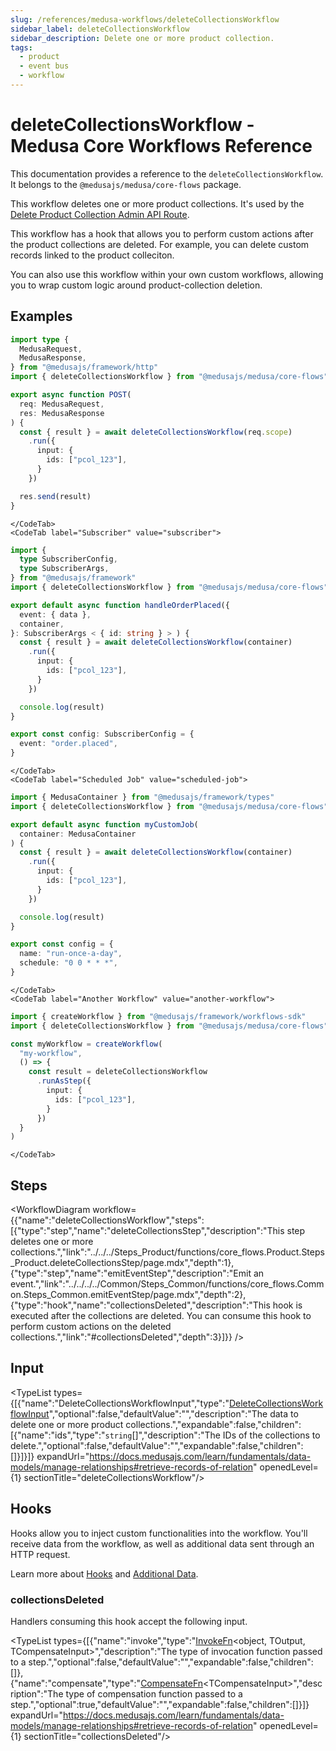 ```yaml
---
slug: /references/medusa-workflows/deleteCollectionsWorkflow
sidebar_label: deleteCollectionsWorkflow
sidebar_description: Delete one or more product collection.
tags:
  - product
  - event bus
  - workflow
---
```



# deleteCollectionsWorkflow - Medusa Core Workflows Reference

This documentation provides a reference to the `deleteCollectionsWorkflow`. It belongs to the `@medusajs/medusa/core-flows` package.

This workflow deletes one or more product collections. It's used by the 
[Delete Product Collection Admin API Route](https://docs.medusajs.com/api/admin#collections\_deletecollectionsid).

This workflow has a hook that allows you to perform custom actions after the product collections are deleted. For example, 
you can delete custom records linked to the product colleciton.

You can also use this workflow within your own custom workflows, allowing you to wrap custom logic around product-collection deletion.

<SourceCodeLink link="https://github.com/medusajs/medusa/blob/b9edc066c8486e8ec52e4f505968db1c558bc7b8/packages/core/core-flows/src/product/workflows/delete-collections.ts#L46" />

## Examples

<CodeTabs group="workflow-exection">
    <CodeTab label="API Route" value="api-route">
    
```ts title="src/api/workflow/route.ts"
import type {
  MedusaRequest,
  MedusaResponse,
} from "@medusajs/framework/http"
import { deleteCollectionsWorkflow } from "@medusajs/medusa/core-flows"

export async function POST(
  req: MedusaRequest,
  res: MedusaResponse
) {
  const { result } = await deleteCollectionsWorkflow(req.scope)
    .run({
      input: {
        ids: ["pcol_123"],
      }
    })

  res.send(result)
}
```

    </CodeTab>
    <CodeTab label="Subscriber" value="subscriber">
    
```ts title="src/subscribers/order-placed.ts"
import {
  type SubscriberConfig,
  type SubscriberArgs,
} from "@medusajs/framework"
import { deleteCollectionsWorkflow } from "@medusajs/medusa/core-flows"

export default async function handleOrderPlaced({
  event: { data },
  container,
}: SubscriberArgs < { id: string } > ) {
  const { result } = await deleteCollectionsWorkflow(container)
    .run({
      input: {
        ids: ["pcol_123"],
      }
    })

  console.log(result)
}

export const config: SubscriberConfig = {
  event: "order.placed",
}
```

    </CodeTab>
    <CodeTab label="Scheduled Job" value="scheduled-job">
    
```ts title="src/jobs/message-daily.ts"
import { MedusaContainer } from "@medusajs/framework/types"
import { deleteCollectionsWorkflow } from "@medusajs/medusa/core-flows"

export default async function myCustomJob(
  container: MedusaContainer
) {
  const { result } = await deleteCollectionsWorkflow(container)
    .run({
      input: {
        ids: ["pcol_123"],
      }
    })

  console.log(result)
}

export const config = {
  name: "run-once-a-day",
  schedule: "0 0 * * *",
}
```

    </CodeTab>
    <CodeTab label="Another Workflow" value="another-workflow">
    
```ts title="src/workflows/my-workflow.ts"
import { createWorkflow } from "@medusajs/framework/workflows-sdk"
import { deleteCollectionsWorkflow } from "@medusajs/medusa/core-flows"

const myWorkflow = createWorkflow(
  "my-workflow",
  () => {
    const result = deleteCollectionsWorkflow
      .runAsStep({
        input: {
          ids: ["pcol_123"],
        }
      })
  }
)
```

    </CodeTab>
  </CodeTabs>

## Steps

<WorkflowDiagram workflow={{"name":"deleteCollectionsWorkflow","steps":[{"type":"step","name":"deleteCollectionsStep","description":"This step deletes one or more collections.","link":"../../../Steps_Product/functions/core_flows.Product.Steps_Product.deleteCollectionsStep/page.mdx","depth":1},{"type":"step","name":"emitEventStep","description":"Emit an event.","link":"../../../../Common/Steps_Common/functions/core_flows.Common.Steps_Common.emitEventStep/page.mdx","depth":2},{"type":"hook","name":"collectionsDeleted","description":"This hook is executed after the collections are deleted. You can consume this hook to perform custom actions on the deleted collections.","link":"#collectionsDeleted","depth":3}]}} />

## Input

<TypeList types={[{"name":"DeleteCollectionsWorkflowInput","type":"[DeleteCollectionsWorkflowInput](../../../../types/core_flows.DeleteCollectionsWorkflowInput/page.mdx)","optional":false,"defaultValue":"","description":"The data to delete one or more product collections.","expandable":false,"children":[{"name":"ids","type":"`string`[]","description":"The IDs of the collections to delete.","optional":false,"defaultValue":"","expandable":false,"children":[]}]}]} expandUrl="https://docs.medusajs.com/learn/fundamentals/data-models/manage-relationships#retrieve-records-of-relation" openedLevel={1} sectionTitle="deleteCollectionsWorkflow"/>

## Hooks

Hooks allow you to inject custom functionalities into the workflow. You'll receive data from the workflow, as well as additional data sent through an HTTP request.

Learn more about [Hooks](https://docs.medusajs.com/learn/fundamentals/workflows/workflow-hooks) and [Additional Data](https://docs.medusajs.com/learn/fundamentals/api-routes/additional-data).

### collectionsDeleted

Handlers consuming this hook accept the following input.

<TypeList types={[{"name":"invoke","type":"[InvokeFn](../../../../../workflows/types/workflows.InvokeFn/page.mdx)&#60;object, TOutput, TCompensateInput&#62;","description":"The type of invocation function passed to a step.","optional":false,"defaultValue":"","expandable":false,"children":[]},{"name":"compensate","type":"[CompensateFn](../../../../../workflows/types/workflows.CompensateFn/page.mdx)&#60;TCompensateInput&#62;","description":"The type of compensation function passed to a step.","optional":true,"defaultValue":"","expandable":false,"children":[]}]} expandUrl="https://docs.medusajs.com/learn/fundamentals/data-models/manage-relationships#retrieve-records-of-relation" openedLevel={1} sectionTitle="collectionsDeleted"/>
